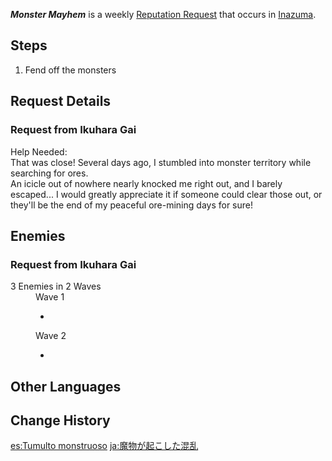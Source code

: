 {{Quest Infobox
|id            = 72707
|image         = Ikuhara Gai Icon.png
|type          = World
|group         = Request
|startLocation = [[Kannazuka]], [[Inazuma]]
|region        = Inazuma
|area          = Kannazuka
|characters    = Ikuhara Gai; Traveler
|rewards       = Mora*20,000
|rep           = Inazuma
}}
'''''Monster Mayhem''''' is a weekly [[Reputation Request]] that occurs in [[Inazuma]].

==Steps==
{{Quest Description|Monsters are making mayhem somewhere in Kannazuka. [[Ikuhara Gai]] hopes that someone can stop the madness.}}
#Fend off the monsters

==Request Details==
===Request from Ikuhara Gai===
Help Needed:<br>
That was close! Several days ago, I stumbled into monster territory while searching for ores.<br>
An icicle out of nowhere nearly knocked me right out, and I barely escaped... I would greatly appreciate it if someone could clear those {{Color|buzzword|monsters}} out, or they'll be the end of my peaceful ore-mining days for sure!

==Enemies==
===Request from Ikuhara Gai===
;3 Enemies in 2 Waves
:Wave 1
:*{{Enemy|Large Cryo Slime|x=2}}
:Wave 2
:*{{Enemy|Cryo Whopperflower|x=1}}

==Other Languages==
{{Other Languages
|en      = Monster Mayhem
|zhs     = 魔物引起的混乱
|zhs_rm  = Mówù Yǐnqǐ de Hǔnluàn
|zht     = 魔物引起的混亂
|zht_rm  = Mówù Yǐnqǐ de Hǔnluàn
|zh_tl   = Chaos Caused by Monsters
|ja      = 魔物が起こした混乱
|ja_rm   = Mamono ga Okoshita Konran
|ja_tl   = Chaos Caused by Monsters
|ko      = 마물이 일으킨 혼란
|ko_tl   = Chaos Caused by Monsters
|es      = Tumulto monstruoso
|es_tl   = Monstrous Tumult
|fr      = Monstres en plein tohu-bohu
|fr_tl   = Monsters in the Midst of a Hustle and Bustle
|ru      = Хаос, вызванный монстрами
|ru_tl   = Chaos Caused by Monsters
|th      = ความโกลาหลที่เกิดจากมอนสเตอร์
|th_rm   = 
|th_tl   = 
|vi      = Ma Vật Gây Rối
|vi_tl   = 
|de      = Monster-Chaos
|de_tl   = Monster Chaos
|id      = Kekacauan Akibat Ulah Monster
|id_tl   = Chaos Due to Monster's Activity
|pt      = Caos Monstruoso
|pt_tl   = 
|tr      = Canavar Çılgınlığı
|tr_tl   = 
|it      = Un caos mostruoso
|it_tl   = 
}}

==Change History==
{{Change History|2.0}}

[[es:Tumulto monstruoso]]
[[ja:魔物が起こした混乱]]
